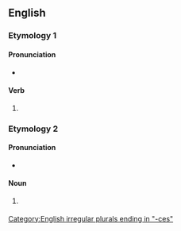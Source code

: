 ==English==

===Etymology 1===

====Pronunciation====
* {{IPA|en|/ˈsəˈfaɪsəz/}}

====Verb====
{{head|en|verb form}}

# {{en-third-person singular of|suffice}}

===Etymology 2===

====Pronunciation====
* {{IPA|en|/ˈsʌfɪsiːz/}}

====Noun====
{{head|en|noun form}}

# {{lb|en|nonstandard}} {{plural of|en|suffix}}

[[Category:English irregular plurals ending in "-ces"]]